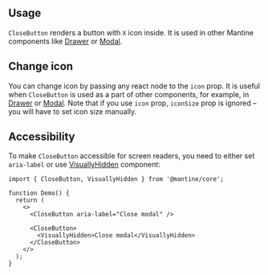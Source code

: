 

## Usage

`CloseButton` renders a button with `X` icon inside. It is used in other Mantine components like [Drawer](/core/drawer) or [Modal](/core/modal).

<Demo data={CloseButtonDemos.usage} />

## Change icon

You can change icon by passing any react node to the `icon` prop.
It is useful when `CloseButton` is used as a part of other components,
for example, in [Drawer](/core/drawer) or [Modal](/core/modal).
Note that if you use `icon` prop, `iconSize` prop is ignored –
you will have to set icon size manually.

<Demo data={CloseButtonDemos.icon} />

## Accessibility

To make `CloseButton` accessible for screen readers, you need to either set `aria-label` or
use [VisuallyHidden](/core/visually-hidden) component:

```tsx
import { CloseButton, VisuallyHidden } from '@mantine/core';

function Demo() {
  return (
    <>
      <CloseButton aria-label="Close modal" />

      <CloseButton>
        <VisuallyHidden>Close modal</VisuallyHidden>
      </CloseButton>
    </>
  );
}
```
